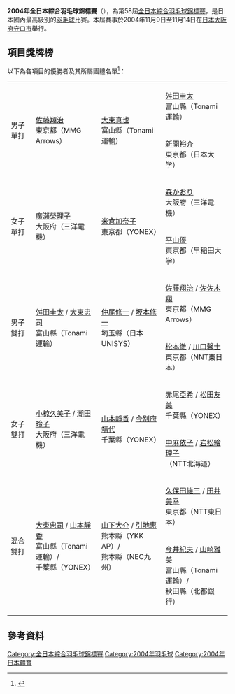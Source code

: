 {{noteTA|G1=Badminton}}
{{infobox badminton event
|name           = 2004年全日本綜合羽毛球錦標賽
|image          = 
|size           = 
|caption        = 
|dates          = 2004年11月9日-11月14日
|number_edition = 第58屆
|level          = 
|prize_money    =
|location       = {{JPN}}[[大阪府|大阪府]][[守口市|守口市]]
|venue          = 
|previous       = 2003年全日本綜合羽毛球錦標賽
|next           = 2005年全日本綜合羽毛球錦標賽
}}
'''2004年全日本綜合羽毛球錦標賽'''（{{lang-ja|平成16年度全日本総合バドミントン選手権大会}}），為第58屆[[全日本綜合羽毛球錦標賽|全日本綜合羽毛球錦標賽]]，是日本國內最高級別的[[羽毛球|羽毛球]]比賽。本屆賽事於2004年11月9日至11月14日在[[日本|日本]][[大阪府|大阪府]][[守口市|守口市]]舉行。

==項目獎牌榜==
以下為各項目的優勝者及其所屬團體名單<ref>{{cite web|title=平成１６年度全日本総合バドミントン選手権大会 優勝|url=http://www.badminton.or.jp/2004/alljapan/|publisher=日本バドミントン協会|access-date=2014-01-18|archive-url=https://web.archive.org/web/20140201123240/http://www.badminton.or.jp/2004/alljapan/|archive-date=2014-02-01|dead-url=yes}}{{ja}}</ref>：
{| {{MedalistTable|labelwidth=80px|type=項目|style=font-size:small;}}
|-
|rowspan=2|男子單打
|rowspan=2|[[佐藤翔治|佐藤翔治]]<br/>東京都（MMG Arrows）
|rowspan=2|[[大束真也|大束真也]]<br/>富山縣（Tonami運輸）
|[[舛田圭太|舛田圭太]]<br/>富山縣（Tonami運輸）
|-
|[[新開裕介|新開裕介]]<br/>東京都（日本大学）

|-
|rowspan=2|女子單打
|rowspan=2|[[廣瀨榮理子|廣瀨榮理子]]<br/>大阪府（三洋電機）
|rowspan=2|[[米倉加奈子|米倉加奈子]]<br/>東京都（YONEX）
|[[森かおり|森かおり]]<br/>大阪府（三洋電機）
|-
|[[平山優|平山優]]<br/>東京都（早稲田大学）
|-
|rowspan=2|男子雙打
|rowspan=2|[[舛田圭太|舛田圭太]] / [[大束忠司|大束忠司]]<br/>富山縣（Tonami運輸）
|rowspan=2|[[仲尾修一|仲尾修一]] / [[坂本修一|坂本修一]]<br/>埼玉縣（日本UNISYS）
|[[佐藤翔治|佐藤翔治]] / [[佐佐木翔|佐佐木翔]]<br/>東京都（MMG Arrows）
|-
|[[松本徹|松本徹]] / [[川口馨士|川口馨士]]<br/>東京都（NNT東日本）
|-
|rowspan=2|女子雙打
|rowspan=2|[[小椋久美子|小椋久美子]] / [[潮田玲子|潮田玲子]]<br/>大阪府（三洋電機）
|rowspan=2|[[山本靜香|山本靜香]] / [[今別府靖代|今別府靖代]]<br/>千葉縣（YONEX）
|[[赤尾亞希|赤尾亞希]] / [[松田友美|松田友美]]<br/>千葉縣（YONEX）
|-
|[[中麻依子|中麻依子]] / [[岩松繪理子|岩松繪理子]]<br/>（NTT北海道）
|-
|rowspan=2|混合雙打
|rowspan=2|[[大束忠司|大束忠司]] / [[山本靜香|山本靜香]]<br/>富山縣（Tonami運輸）/<br>千葉縣（YONEX）
|rowspan=2|[[山下大介|山下大介]] / [[引地惠|引地惠]]<br/>熊本縣（YKK AP）/<br>熊本縣（NEC九州）

|[[久保田雄三|久保田雄三]] / [[田井美幸|田井美幸]]<br/>東京都（NTT東日本）
|-
|[[今井紀夫|今井紀夫]] / [[山崎雅美|山崎雅美]]<br/>富山縣（Tonami運輸）/<br>秋田縣（北都銀行）
|}

==參考資料==
{{Reflist}}

[[Category:全日本綜合羽毛球錦標賽|Category:全日本綜合羽毛球錦標賽]]
[[Category:2004年羽毛球|Category:2004年羽毛球]]
[[Category:2004年日本體育|Category:2004年日本體育]]